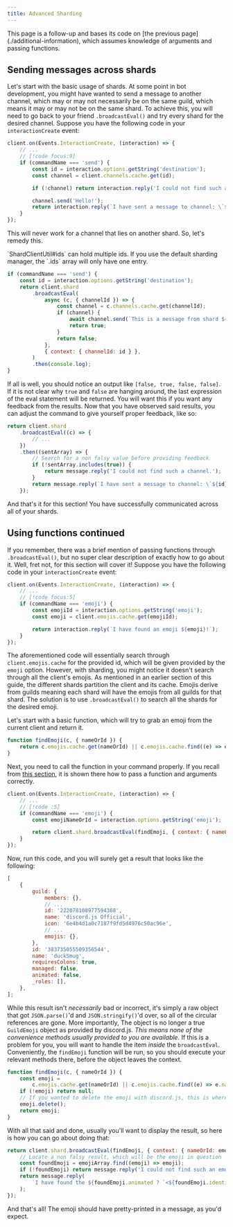 ```yaml
---
title: Advanced Sharding
---
```


<Callout type="warn">
	This page is a follow-up and bases its code on [the previous page](./additional-information), which assumes knowledge
	of arguments and passing functions.
</Callout>

## Sending messages across shards

Let's start with the basic usage of shards. At some point in bot development, you might have wanted to send a message to another channel, which may or may not necessarily be on the same guild, which means it may or may not be on the same shard. To achieve this, you will need to go back to your friend `.broadcastEval()` and try every shard for the desired channel. Suppose you have the following code in your `interactionCreate` event:

```js title="bot.js"
client.on(Events.InteractionCreate, (interaction) => {
	// ...
	// [!code focus:9]
	if (commandName === 'send') {
		const id = interaction.options.getString('destination');
		const channel = client.channels.cache.get(id);

		if (!channel) return interaction.reply('I could not find such a channel.');

		channel.send('Hello!');
		return interaction.reply(`I have sent a message to channel: \`${id}\`!`);
	}
});
```

This will never work for a channel that lies on another shard. So, let's remedy this.

<Callout>
	`ShardClientUtil#ids` can hold multiple ids. If you use the default sharding manager, the `.ids` array will only have
	one entry.
</Callout>

```js title="bot.js"
if (commandName === 'send') {
	const id = interaction.options.getString('destination');
	return client.shard
		.broadcastEval(
			async (c, { channelId }) => {
				const channel = c.channels.cache.get(channelId);
				if (channel) {
					await channel.send(`This is a message from shard ${c.shard.ids.join(',')}!`);
					return true;
				}
				return false;
			},
			{ context: { channelId: id } },
		)
		.then(console.log);
}
```

If all is well, you should notice an output like `[false, true, false, false]`. If it is not clear why `true` and `false` are hanging around, the last expression of the eval statement will be returned. You will want this if you want any feedback from the results. Now that you have observed said results, you can adjust the command to give yourself proper feedback, like so:

```js title="bot.js"
return client.shard
	.broadcastEval((c) => {
		// ...
	})
	.then((sentArray) => {
		// Search for a non falsy value before providing feedback
		if (!sentArray.includes(true)) {
			return message.reply('I could not find such a channel.');
		}
		return message.reply(`I have sent a message to channel: \`${id}\`!`);
	});
```

And that's it for this section! You have successfully communicated across all of your shards.

## Using functions continued

If you remember, there was a brief mention of passing functions through `.broadcastEval()`, but no super clear description of exactly how to go about it. Well, fret not, for this section will cover it! Suppose you have the following code in your `interactionCreate` event:

```js title="bot.js"
client.on(Events.InteractionCreate, (interaction) => {
	// ...
	// [!code focus:5]
	if (commandName === 'emoji') {
		const emojiId = interaction.options.getString('emoji');
		const emoji = client.emojis.cache.get(emojiId);

		return interaction.reply(`I have found an emoji ${emoji}!`);
	}
});
```

The aforementioned code will essentially search through `client.emojis.cache` for the provided id, which will be given provided by the `emoji` option. However, with sharding, you might notice it doesn't search through all the client's emojis. As mentioned in an earlier section of this guide, the different shards partition the client and its cache. Emojis derive from guilds meaning each shard will have the emojis from all guilds for that shard. The solution is to use `.broadcastEval()` to search all the shards for the desired emoji.

Let's start with a basic function, which will try to grab an emoji from the current client and return it.

```js
function findEmoji(c, { nameOrId }) {
	return c.emojis.cache.get(nameOrId) || c.emojis.cache.find((e) => e.name.toLowerCase() === nameOrId.toLowerCase());
}
```

Next, you need to call the function in your command properly. If you recall from [this section](./additional-information#eval-arguments), it is shown there how to pass a function and arguments correctly.

```js
client.on(Events.InteractionCreate, (interaction) => {
	// ...
	// [!code :5]
	if (commandName === 'emoji') {
		const emojiNameOrId = interaction.options.getString('emoji');

		return client.shard.broadcastEval(findEmoji, { context: { nameOrId: emojiNameOrId } }).then(console.log);
	}
});
```

Now, run this code, and you will surely get a result that looks like the following:

```js
[
	{
		guild: {
			members: {},
			// ...
			id: '222078108977594368',
			name: 'discord.js Official',
			icon: '6e4b4d1a0c7187f9fd5d4976c50ac96e',
			// ...
			emojis: {},
		},
		id: '383735055509356544',
		name: 'duckSmug',
		requiresColons: true,
		managed: false,
		animated: false,
		_roles: [],
	},
];
```

While this result isn't _necessarily_ bad or incorrect, it's simply a raw object that got `JSON.parse()`'d and `JSON.stringify()`'d over, so all of the circular references are gone. More importantly, The object is no longer a true `GuildEmoji` object as provided by discord.js. _This means none of the convenience methods usually provided to you are available._ If this is a problem for you, you will want to handle the item _inside_ the `broadcastEval`. Conveniently, the `findEmoji` function will be run, so you should execute your relevant methods there, before the object leaves the context.

```js
function findEmoji(c, { nameOrId }) {
	const emoji =
		c.emojis.cache.get(nameOrId) || c.emojis.cache.find((e) => e.name.toLowerCase() === nameOrId.toLowerCase());
	if (!emoji) return null;
	// If you wanted to delete the emoji with discord.js, this is where you would do it. Otherwise, don't include this code.
	emoji.delete();
	return emoji;
}
```

With all that said and done, usually you'll want to display the result, so here is how you can go about doing that:

```js
return client.shard.broadcastEval(findEmoji, { context: { nameOrId: emojiNameOrId } }).then((emojiArray) => {
	// Locate a non falsy result, which will be the emoji in question
	const foundEmoji = emojiArray.find((emoji) => emoji);
	if (!foundEmoji) return message.reply('I could not find such an emoji.');
	return message.reply(
		`I have found the ${foundEmoji.animated ? `<${foundEmoji.identifier}>` : `<:${foundEmoji.identifier}> emoji!`}!`,
	);
});
```

And that's all! The emoji should have pretty-printed in a message, as you'd expect.
